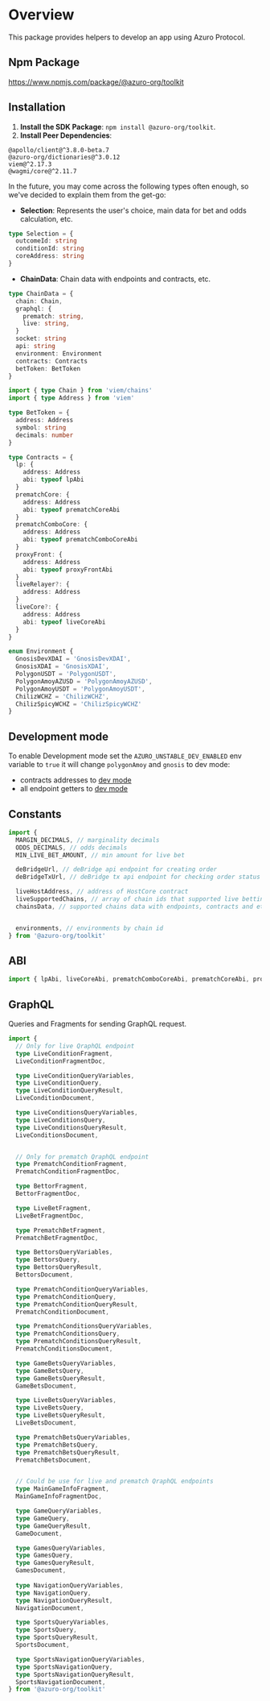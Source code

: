 
# Overview

This package provides helpers to develop an app using Azuro Protocol.

## Npm Package

https://www.npmjs.com/package/@azuro-org/toolkit

## Installation

1. **Install the SDK Package**:  `npm install @azuro-org/toolkit`.
2. **Install Peer Dependencies**:

```
@apollo/client@^3.8.0-beta.7
@azuro-org/dictionaries@^3.0.12
viem@^2.17.3
@wagmi/core@^2.11.7
```


<Callout type="info">
In the future, you may come across the following types often enough, so we've decided to explain them from the get-go:

- **Selection**: Represents the user's choice, main data for bet and odds calculation, etc.

```ts
type Selection = {
  outcomeId: string
  conditionId: string
  coreAddress: string
}
```

- **ChainData**: Chain data with endpoints and contracts, etc.

```ts
type ChainData = {
  chain: Chain,
  graphql: {
    prematch: string,
    live: string,
  }
  socket: string
  api: string
  environment: Environment
  contracts: Contracts
  betToken: BetToken
}
```
```ts
import { type Chain } from 'viem/chains'
import { type Address } from 'viem'

type BetToken = {
  address: Address
  symbol: string
  decimals: number
}

type Contracts = {
  lp: {
    address: Address
    abi: typeof lpAbi
  }
  prematchCore: {
    address: Address
    abi: typeof prematchCoreAbi
  }
  prematchComboCore: {
    address: Address
    abi: typeof prematchComboCoreAbi
  }
  proxyFront: {
    address: Address
    abi: typeof proxyFrontAbi
  }
  liveRelayer?: {
    address: Address
  }
  liveCore?: {
    address: Address
    abi: typeof liveCoreAbi
  }
}

enum Environment {
  GnosisDevXDAI = 'GnosisDevXDAI',
  GnosisXDAI = 'GnosisXDAI',
  PolygonUSDT = 'PolygonUSDT',
  PolygonAmoyAZUSD = 'PolygonAmoyAZUSD',
  PolygonAmoyUSDT = 'PolygonAmoyUSDT',
  ChilizWCHZ = 'ChilizWCHZ',
  ChilizSpicyWCHZ = 'ChilizSpicyWCHZ'
}
```
</Callout>

## Development mode
To enable Development mode set the `AZURO_UNSTABLE_DEV_ENABLED` env variable to `true` it will change `polygonAmoy` and `gnosis` to dev mode:
- contracts addresses to [dev mode](https://gem.azuro.org/contracts/deployment-addresses#contracts-development)
- all endpoint getters to [dev mode](https://gem.azuro.org/subgraph/overview#development-30)

## Constants

```ts
import {
  MARGIN_DECIMALS, // marginality decimals
  ODDS_DECIMALS, // odds decimals
  MIN_LIVE_BET_AMOUNT, // min amount for live bet

  deBridgeUrl, // deBridge api endpoint for creating order
  deBridgeTxUrl, // deBridge tx api endpoint for checking order status

  liveHostAddress, // address of HostCore contract
  liveSupportedChains, // array of chain ids that supported live betting
  chainsData, // supported chains data with endpoints, contracts and etc.


  environments, // environments by chain id
} from '@azuro-org/toolkit'
```

## ABI

```ts
import { lpAbi, liveCoreAbi, prematchComboCoreAbi, prematchCoreAbi, proxyFrontAbi, freeBetAbi } from '@azuro-org/toolkit'
```

## GraphQL

Queries and Fragments for sending GraphQL request.

```ts {2-14, 17-58, 61-88}
import {
  // Only for live QraphQL endpoint
  type LiveConditionFragment,
  LiveConditionFragmentDoc,

  type LiveConditionQueryVariables,
  type LiveConditionQuery,
  type LiveConditionQueryResult,
  LiveConditionDocument,

  type LiveConditionsQueryVariables,
  type LiveConditionsQuery,
  type LiveConditionsQueryResult,
  LiveConditionsDocument,


  // Only for prematch QraphQL endpoint
  type PrematchConditionFragment,
  PrematchConditionFragmentDoc,

  type BettorFragment,
  BettorFragmentDoc,

  type LiveBetFragment,
  LiveBetFragmentDoc,

  type PrematchBetFragment,
  PrematchBetFragmentDoc,

  type BettorsQueryVariables,
  type BettorsQuery,
  type BettorsQueryResult,
  BettorsDocument,

  type PrematchConditionQueryVariables,
  type PrematchConditionQuery,
  type PrematchConditionQueryResult,
  PrematchConditionDocument,

  type PrematchConditionsQueryVariables,
  type PrematchConditionsQuery,
  type PrematchConditionsQueryResult,
  PrematchConditionsDocument,

  type GameBetsQueryVariables,
  type GameBetsQuery,
  type GameBetsQueryResult,
  GameBetsDocument,

  type LiveBetsQueryVariables,
  type LiveBetsQuery,
  type LiveBetsQueryResult,
  LiveBetsDocument,

  type PrematchBetsQueryVariables,
  type PrematchBetsQuery,
  type PrematchBetsQueryResult,
  PrematchBetsDocument,


  // Could be use for live and prematch QraphQL endpoints
  type MainGameInfoFragment,
  MainGameInfoFragmentDoc,

  type GameQueryVariables,
  type GameQuery,
  type GameQueryResult,
  GameDocument,

  type GamesQueryVariables,
  type GamesQuery,
  type GamesQueryResult,
  GamesDocument,
  
  type NavigationQueryVariables,
  type NavigationQuery,
  type NavigationQueryResult,
  NavigationDocument,

  type SportsQueryVariables,
  type SportsQuery,
  type SportsQueryResult,
  SportsDocument,

  type SportsNavigationQueryVariables,
  type SportsNavigationQuery,
  type SportsNavigationQueryResult,
  SportsNavigationDocument,
} from '@azuro-org/toolkit'
```
